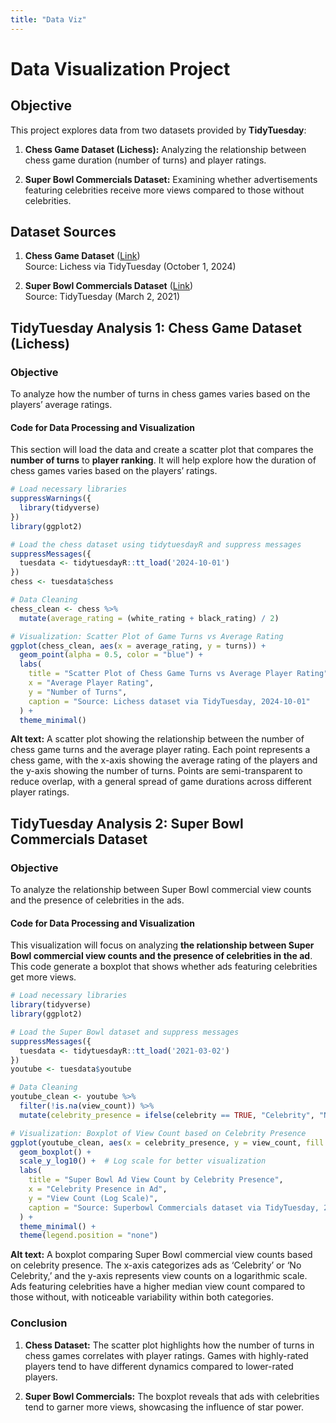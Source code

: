 ```yaml
---
title: "Data Viz"
---
```


# **Data Visualization Project**

## **Objective**

This project explores data from two datasets provided by **TidyTuesday**:

1.  **Chess Game Dataset (Lichess):** Analyzing the relationship between chess game duration (number of turns) and player ratings.

2.  **Super Bowl Commercials Dataset:** Examining whether advertisements featuring celebrities receive more views compared to those without celebrities.

## **Dataset Sources**

1.  **Chess Game Dataset** ([Link](https://github.com/rfordatascience/tidytuesday/tree/master/data/2024/2024-10-01))\
    Source: Lichess via TidyTuesday (October 1, 2024)

2.  **Super Bowl Commercials Dataset** ([Link](https://github.com/rfordatascience/tidytuesday/tree/master/data/2021/2021-03-02))\
    Source: TidyTuesday (March 2, 2021)

## TidyTuesday Analysis 1: Chess Game Dataset (Lichess)

### **Objective**

To analyze how the number of turns in chess games varies based on the players' average ratings.

#### Code for Data Processing and Visualization

This section will load the data and create a scatter plot that compares the **number of turns** to **player ranking**. It will help explore how the duration of chess games varies based on the players' ratings.

```r
# Load necessary libraries
suppressWarnings({
  library(tidyverse)
})
library(ggplot2)

# Load the chess dataset using tidytuesdayR and suppress messages
suppressMessages({
  tuesdata <- tidytuesdayR::tt_load('2024-10-01')
})
chess <- tuesdata$chess

# Data Cleaning
chess_clean <- chess %>%
  mutate(average_rating = (white_rating + black_rating) / 2)

# Visualization: Scatter Plot of Game Turns vs Average Rating
ggplot(chess_clean, aes(x = average_rating, y = turns)) +
  geom_point(alpha = 0.5, color = "blue") +
  labs(
    title = "Scatter Plot of Chess Game Turns vs Average Player Rating",
    x = "Average Player Rating",
    y = "Number of Turns",
    caption = "Source: Lichess dataset via TidyTuesday, 2024-10-01"
  ) +
  theme_minimal()
```

**Alt text:** A scatter plot showing the relationship between the number of chess game turns and the average player rating. Each point represents a chess game, with the x-axis showing the average rating of the players and the y-axis showing the number of turns. Points are semi-transparent to reduce overlap, with a general spread of game durations across different player ratings.

### 

## TidyTuesday Analysis 2: Super Bowl Commercials Dataset

### **Objective**

To analyze the relationship between Super Bowl commercial view counts and the presence of celebrities in the ads.

#### Code for Data Processing and Visualization

This visualization will focus on analyzing **the relationship between Super Bowl commercial view counts and the presence of celebrities in the ad**. This code generate a boxplot that shows whether ads featuring celebrities get more views.

```r
# Load necessary libraries
library(tidyverse)
library(ggplot2)

# Load the Super Bowl dataset and suppress messages
suppressMessages({
  tuesdata <- tidytuesdayR::tt_load('2021-03-02')
})
youtube <- tuesdata$youtube

# Data Cleaning
youtube_clean <- youtube %>%
  filter(!is.na(view_count)) %>%
  mutate(celebrity_presence = ifelse(celebrity == TRUE, "Celebrity", "No Celebrity"))

# Visualization: Boxplot of View Count based on Celebrity Presence
ggplot(youtube_clean, aes(x = celebrity_presence, y = view_count, fill = celebrity_presence)) +
  geom_boxplot() +
  scale_y_log10() +  # Log scale for better visualization
  labs(
    title = "Super Bowl Ad View Count by Celebrity Presence",
    x = "Celebrity Presence in Ad",
    y = "View Count (Log Scale)",
    caption = "Source: Superbowl Commercials dataset via TidyTuesday, 2021-03-02"
  ) +
  theme_minimal() +
  theme(legend.position = "none")

```

**Alt text:** A boxplot comparing Super Bowl commercial view counts based on celebrity presence. The x-axis categorizes ads as 'Celebrity' or 'No Celebrity,' and the y-axis represents view counts on a logarithmic scale. Ads featuring celebrities have a higher median view count compared to those without, with noticeable variability within both categories.

### **Conclusion**

1.  **Chess Dataset:** The scatter plot highlights how the number of turns in chess games correlates with player ratings. Games with highly-rated players tend to have different dynamics compared to lower-rated players.

2.  **Super Bowl Commercials:** The boxplot reveals that ads with celebrities tend to garner more views, showcasing the influence of star power.
